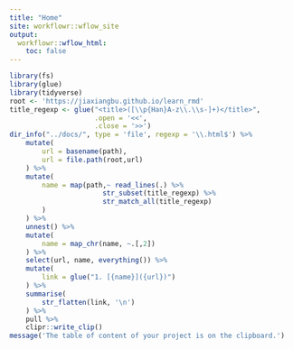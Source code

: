 ```yaml
---
title: "Home"
site: workflowr::wflow_site
output:
  workflowr::wflow_html:
    toc: false
---
```


```r
library(fs)
library(glue)
library(tidyverse)
root <- 'https://jiaxiangbu.github.io/learn_rmd'
title_regexp <- glue("<title>([\\p{Han}A-z\\.\\s-]+)</title>", 
                     .open = '<<', 
                     .close = '>>')
dir_info("../docs/", type = 'file', regexp = '\\.html$') %>% 
    mutate(
        url = basename(path),
        url = file.path(root,url)
    ) %>% 
    mutate(
        name = map(path,~ read_lines(.) %>% 
                       str_subset(title_regexp) %>% 
                       str_match_all(title_regexp) 
        )
    ) %>% 
    unnest() %>% 
    mutate(
        name = map_chr(name, ~.[,2])
    ) %>% 
    select(url, name, everything()) %>% 
    mutate(
        link = glue("1. [{name}]({url})")
    ) %>% 
    summarise(
        str_flatten(link, '\n')
    ) %>% 
    pull %>% 
    clipr::write_clip()
message('The table of content of your project is on the clipboard.')
```

